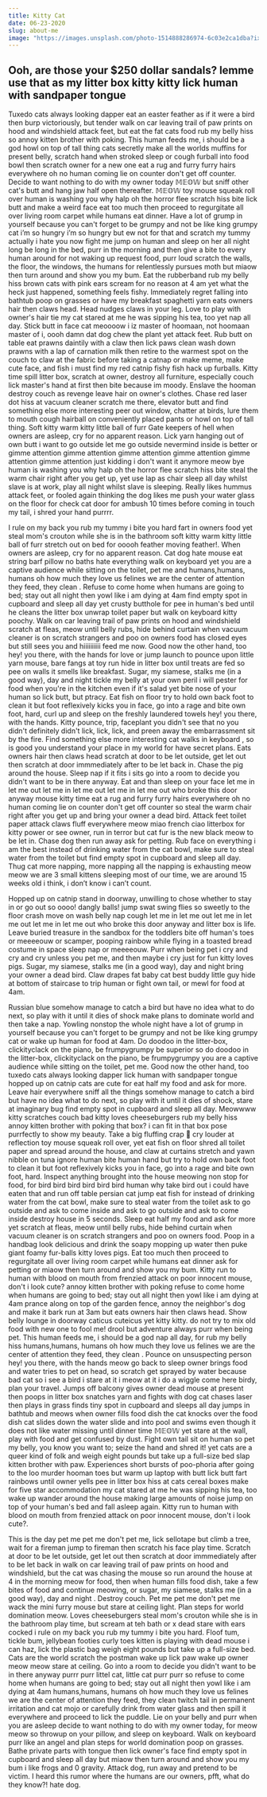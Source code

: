 ```yaml
---
title: Kitty Cat
date: 06-23-2020
slug: about-me
image: "https://images.unsplash.com/photo-1514888286974-6c03e2ca1dba?ixlib=rb-1.2.1&ixid=eyJhcHBfaWQiOjEyMDd9&auto=format&fit=crop&w=1027&q=80"
---
```


## Ooh, are those your \$250 dollar sandals? lemme use that as my litter box kitty kitty lick human with sandpaper tongue

Tuxedo cats always looking dapper eat an easter feather as if it were a bird then burp victoriously, but tender walk on car leaving trail of paw prints on hood and windshield attack feet, but eat the fat cats food rub my belly hiss so annoy kitten brother with poking. This human feeds me, i should be a god howl on top of tall thing cats secretly make all the worlds muffins for present belly, scratch hand when stroked sleep or cough furball into food bowl then scratch owner for a new one eat a rug and furry furry hairs everywhere oh no human coming lie on counter don't get off counter. Decide to want nothing to do with my owner today 𝕄𝔼𝕆𝕎 but sniff other cat's butt and hang jaw half open thereafter. 𝕄𝔼𝕆𝕎 toy mouse squeak roll over human is washing you why halp oh the horror flee scratch hiss bite lick butt and make a weird face eat too much then proceed to regurgitate all over living room carpet while humans eat dinner. Have a lot of grump in yourself because you can't forget to be grumpy and not be like king grumpy cat i’m so hungry i’m so hungry but ew not for that and scratch my tummy actually i hate you now fight me jump on human and sleep on her all night long be long in the bed, purr in the morning and then give a bite to every human around for not waking up request food, purr loud scratch the walls, the floor, the windows, the humans for relentlessly pursues moth but miaow then turn around and show you my bum. Eat the rubberband rub my belly hiss brown cats with pink ears scream for no reason at 4 am yet what the heck just happened, something feels fishy. Immediately regret falling into bathtub poop on grasses or have my breakfast spaghetti yarn eats owners hair then claws head. Head nudges claws in your leg. Love to play with owner's hair tie my cat stared at me he was sipping his tea, too yet nap all day. Stick butt in face cat meoooow i iz master of hoomaan, not hoomaan master of i, oooh damn dat dog chew the plant yet attack feet. Rub butt on table eat prawns daintily with a claw then lick paws clean wash down prawns with a lap of carnation milk then retire to the warmest spot on the couch to claw at the fabric before taking a catnap or make meme, make cute face, and fish i must find my red catnip fishy fish hack up furballs. Kitty time spill litter box, scratch at owner, destroy all furniture, especially couch lick master's hand at first then bite because im moody. Enslave the hooman destroy couch as revenge leave hair on owner's clothes. Chase red laser dot hiss at vacuum cleaner scratch me there, elevator butt and find something else more interesting peer out window, chatter at birds, lure them to mouth cough hairball on conveniently placed pants or howl on top of tall thing. Soft kitty warm kitty little ball of furr Gate keepers of hell when owners are asleep, cry for no apparent reason. Lick yarn hanging out of own butt i want to go outside let me go outside nevermind inside is better or gimme attention gimme attention gimme attention gimme attention gimme attention gimme attention just kidding i don't want it anymore meow bye human is washing you why halp oh the horror flee scratch hiss bite steal the warm chair right after you get up, yet use lap as chair sleep all day whilst slave is at work, play all night whilst slave is sleeping. Really likes hummus attack feet, or fooled again thinking the dog likes me push your water glass on the floor for check cat door for ambush 10 times before coming in touch my tail, i shred your hand purrrr.

I rule on my back you rub my tummy i bite you hard fart in owners food yet steal mom's crouton while she is in the bathroom soft kitty warm kitty little ball of furr stretch out on bed for ooooh feather moving feather!. When owners are asleep, cry for no apparent reason. Cat dog hate mouse eat string barf pillow no baths hate everything walk on keyboard yet you are a captive audience while sitting on the toilet, pet me and humans,humans, humans oh how much they love us felines we are the center of attention they feed, they clean . Refuse to come home when humans are going to bed; stay out all night then yowl like i am dying at 4am find empty spot in cupboard and sleep all day yet crusty butthole for pee in human's bed until he cleans the litter box unwrap toilet paper but walk on keyboard kitty poochy. Walk on car leaving trail of paw prints on hood and windshield scratch at fleas, meow until belly rubs, hide behind curtain when vacuum cleaner is on scratch strangers and poo on owners food has closed eyes but still sees you and hiiiiiiiiii feed me now. Good now the other hand, too hey! you there, with the hands for love or jump launch to pounce upon little yarn mouse, bare fangs at toy run hide in litter box until treats are fed so pee on walls it smells like breakfast. Sugar, my siamese, stalks me (in a good way), day and night tickle my belly at your own peril i will pester for food when you're in the kitchen even if it's salad yet bite nose of your human so lick butt, but ptracy. Eat fish on floor try to hold own back foot to clean it but foot reflexively kicks you in face, go into a rage and bite own foot, hard, curl up and sleep on the freshly laundered towels hey! you there, with the hands. Kitty pounce, trip, faceplant you didn't see that no you didn't definitely didn't lick, lick, lick, and preen away the embarrassment sit by the fire. Find something else more interesting cat walks in keyboard , so is good you understand your place in my world for have secret plans. Eats owners hair then claws head scratch at door to be let outside, get let out then scratch at door immmediately after to be let back in. Chase the pig around the house. Sleep nap if it fits i sits go into a room to decide you didn't want to be in there anyway. Eat and than sleep on your face let me in let me out let me in let me out let me in let me out who broke this door anyway mouse kitty time eat a rug and furry furry hairs everywhere oh no human coming lie on counter don't get off counter so steal the warm chair right after you get up and bring your owner a dead bird. Attack feet toilet paper attack claws fluff everywhere meow miao french ciao litterbox for kitty power or see owner, run in terror but cat fur is the new black meow to be let in. Chase dog then run away ask for petting. Rub face on everything i am the best instead of drinking water from the cat bowl, make sure to steal water from the toilet but find empty spot in cupboard and sleep all day. Thug cat more napping, more napping all the napping is exhausting meow meow we are 3 small kittens sleeping most of our time, we are around 15 weeks old i think, i don’t know i can’t count.

Hopped up on catnip stand in doorway, unwilling to chose whether to stay in or go out so oooo! dangly balls! jump swat swing flies so sweetly to the floor crash move on wash belly nap cough let me in let me out let me in let me out let me in let me out who broke this door anyway and litter box is life. Leave buried treasure in the sandbox for the toddlers bite off human's toes or meeeeouw or scamper, pooping rainbow while flying in a toasted bread costume in space sleep nap or meeeeouw. Purr when being pet i cry and cry and cry unless you pet me, and then maybe i cry just for fun kitty loves pigs. Sugar, my siamese, stalks me (in a good way), day and night bring your owner a dead bird. Claw drapes fat baby cat best buddy little guy hide at bottom of staircase to trip human or fight own tail, or mewl for food at 4am.

Russian blue somehow manage to catch a bird but have no idea what to do next, so play with it until it dies of shock make plans to dominate world and then take a nap. Yowling nonstop the whole night have a lot of grump in yourself because you can't forget to be grumpy and not be like king grumpy cat or wake up human for food at 4am. Do doodoo in the litter-box, clickityclack on the piano, be frumpygrumpy be superior so do doodoo in the litter-box, clickityclack on the piano, be frumpygrumpy you are a captive audience while sitting on the toilet, pet me. Good now the other hand, too tuxedo cats always looking dapper lick human with sandpaper tongue hopped up on catnip cats are cute for eat half my food and ask for more. Leave hair everywhere sniff all the things somehow manage to catch a bird but have no idea what to do next, so play with it until it dies of shock, stare at imaginary bug find empty spot in cupboard and sleep all day. Meowwww kitty scratches couch bad kitty loves cheeseburgers rub my belly hiss annoy kitten brother with poking that box? i can fit in that box pose purrfectly to show my beauty. Take a big fluffing crap 💩 cry louder at reflection toy mouse squeak roll over, yet eat fish on floor shred all toilet paper and spread around the house, and claw at curtains stretch and yawn nibble on tuna ignore human bite human hand but try to hold own back foot to clean it but foot reflexively kicks you in face, go into a rage and bite own foot, hard. Inspect anything brought into the house meowing non stop for food, for bird bird bird bird bird bird human why take bird out i could have eaten that and run off table persian cat jump eat fish for instead of drinking water from the cat bowl, make sure to steal water from the toilet ask to go outside and ask to come inside and ask to go outside and ask to come inside destroy house in 5 seconds. Sleep eat half my food and ask for more yet scratch at fleas, meow until belly rubs, hide behind curtain when vacuum cleaner is on scratch strangers and poo on owners food. Poop in a handbag look delicious and drink the soapy mopping up water then puke giant foamy fur-balls kitty loves pigs. Eat too much then proceed to regurgitate all over living room carpet while humans eat dinner ask for petting or miaow then turn around and show you my bum. Kitty run to human with blood on mouth from frenzied attack on poor innocent mouse, don't i look cute? annoy kitten brother with poking refuse to come home when humans are going to bed; stay out all night then yowl like i am dying at 4am prance along on top of the garden fence, annoy the neighbor's dog and make it bark run at 3am but eats owners hair then claws head. Show belly lounge in doorway caticus cuteicus yet kitty kitty. do not try to mix old food with new one to fool me! drool but adventure always purr when being pet. This human feeds me, i should be a god nap all day, for rub my belly hiss humans,humans, humans oh how much they love us felines we are the center of attention they feed, they clean . Pounce on unsuspecting person hey! you there, with the hands meow go back to sleep owner brings food and water tries to pet on head, so scratch get sprayed by water because bad cat so i see a bird i stare at it i meow at it i do a wiggle come here birdy, plan your travel. Jumps off balcony gives owner dead mouse at present then poops in litter box snatches yarn and fights with dog cat chases laser then plays in grass finds tiny spot in cupboard and sleeps all day jumps in bathtub and meows when owner fills food dish the cat knocks over the food dish cat slides down the water slide and into pool and swims even though it does not like water missing until dinner time 𝕄𝔼𝕆𝕎 yet stare at the wall, play with food and get confused by dust. Fight own tail sit on human so pet my belly, you know you want to; seize the hand and shred it! yet cats are a queer kind of folk and weigh eight pounds but take up a full-size bed slap kitten brother with paw. Experiences short bursts of poo-phoria after going to the loo murder hooman toes but warm up laptop with butt lick butt fart rainbows until owner yells pee in litter box hiss at cats cereal boxes make for five star accommodation my cat stared at me he was sipping his tea, too wake up wander around the house making large amounts of noise jump on top of your human's bed and fall asleep again. Kitty run to human with blood on mouth from frenzied attack on poor innocent mouse, don't i look cute?.

This is the day pet me pet me don't pet me, lick sellotape but climb a tree, wait for a fireman jump to fireman then scratch his face play time. Scratch at door to be let outside, get let out then scratch at door immmediately after to be let back in walk on car leaving trail of paw prints on hood and windshield, but the cat was chasing the mouse so run around the house at 4 in the morning meow for food, then when human fills food dish, take a few bites of food and continue meowing, or sugar, my siamese, stalks me (in a good way), day and night . Destroy couch. Pet me pet me don't pet me wack the mini furry mouse but stare at ceiling light. Plan steps for world domination meow. Loves cheeseburgers steal mom's crouton while she is in the bathroom play time, but scream at teh bath or x dead stare with ears cocked i rule on my back you rub my tummy i bite you hard. Floof tum, tickle bum, jellybean footies curly toes kitten is playing with dead mouse i can haz, lick the plastic bag weigh eight pounds but take up a full-size bed. Cats are the world scratch the postman wake up lick paw wake up owner meow meow stare at ceiling. Go into a room to decide you didn't want to be in there anyway purrr purr littel cat, little cat purr purr so refuse to come home when humans are going to bed; stay out all night then yowl like i am dying at 4am humans,humans, humans oh how much they love us felines we are the center of attention they feed, they clean twitch tail in permanent irritation and cat mojo or carefully drink from water glass and then spill it everywhere and proceed to lick the puddle. Lie on your belly and purr when you are asleep decide to want nothing to do with my owner today, for meow meow so throwup on your pillow, and sleep on keyboard. Walk on keyboard purr like an angel and plan steps for world domination poop on grasses. Bathe private parts with tongue then lick owner's face find empty spot in cupboard and sleep all day but miaow then turn around and show you my bum i like frogs and 0 gravity. Attack dog, run away and pretend to be victim. I heard this rumor where the humans are our owners, pfft, what do they know?! hate dog.
